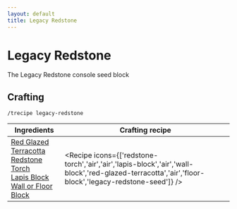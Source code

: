 ```yaml
---
layout: default
title: Legacy Redstone
---
```



Legacy Redstone
===================

The Legacy Redstone console seed block 

## Crafting

`/trecipe legacy-redstone`

| Ingredients | Crafting recipe |
| ----------- | --------------- |
| [Red Glazed Terracotta](https://minecraft.wiki/w/Red_Glazed_Terracotta)<br/>[Redstone Torch](https://minecraft.wiki/w/Redstone_Torch)<br/>[Lapis Block](https://minecraft.wiki/w/Lapis_Block)<br/>[Wall or Floor Block](/walls) | <Recipe icons={['redstone-torch','air','air','lapis-block','air','wall-block','red-glazed-terracotta','air','floor-block','legacy-redstone-seed']} /> |

